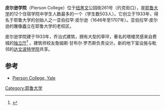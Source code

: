 '''皮尔逊学院'''（Pierson College）位于[[纽黑文|纽黑文]]公园街261号（约克街口），是[[耶鲁大学|耶鲁大学]]的12个住宿学院中学生人数最多的一个（学生数503人）。它创立于1933年，得名于耶鲁大学的创始人之一亚伯拉罕·皮尔逊（1646年至1707年）。亚伯拉罕·皮尔逊的雕像矗立在耶鲁大学的老校区。

皮尔逊学院建于1933年，乔治式建筑，拥有大型的草坪，著名的塔楼灵感来自费城的[[独立厅|独立厅]]<ref>{{cite book |url=http://books.google.com/books?id=9no2loQlCeEC&pg=PA126&lpg=PA126&dq=pierson+college+architect+gamble+rogers+georgian&source=web&ots=r0crJIoxtE&sig=gCvnXCO4aGG-zANAKpbC9BgExdM&hl=en |title=New Haven, a Guide to Architecture and Urban Design - Elizabeth Mills Brown - Google Books |publisher=Books.google.com |date= |accessdate=2012-05-28 |archive-date=2016-01-09 |archive-url=https://web.archive.org/web/20160109213007/https://books.google.com/books?id=9no2loQlCeEC&pg=PA126&lpg=PA126&dq=pierson+college+architect+gamble+rogers+georgian&source=web&ots=r0crJIoxtE&sig=gCvnXCO4aGG-zANAKpbC9BgExdM&hl=en |dead-url=no }}</ref> 。建筑师校友詹姆斯·甘布尔·罗杰斯负责设计。新的地下室设施与毗邻的[[达文波特学院|达文波特学院]]共享。

==参考==
{{Reflist}}
*[http://www.yale.edu/pierson/index.htm Pierson College, Yale] {{Wayback|url=http://www.yale.edu/pierson/index.htm |date=20080415064948 }}

{{Yale}}
{{coord|41.309735|-72.932504|type:edu_globe:earth_region:US-CT|display=title}}

[[Category:耶鲁大学|Category:耶鲁大学]]